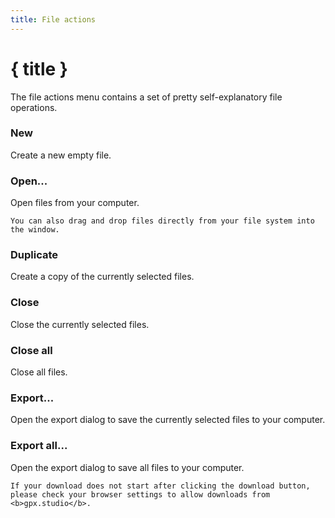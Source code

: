 ```yaml
---
title: File actions
---
```


<script lang="ts">
</script>

# { title }

The file actions menu contains a set of pretty self-explanatory file operations.

### <Plus size="16" class="inline-block" style="margin-bottom: 2px" /> New

Create a new empty file.

### <FolderOpen size="16" class="inline-block" style="margin-bottom: 2px" /> Open...

Open files from your computer. 

<DocsNote>

```
You can also drag and drop files directly from your file system into the window.
```

</DocsNote>

### <Copy size="16" class="inline-block" style="margin-bottom: 2px" /> Duplicate

Create a copy of the currently selected files.

### <FileX size="16" class="inline-block" style="margin-bottom: 2px" /> Close

Close the currently selected files.

### <FileX size="16" class="inline-block" style="margin-bottom: 2px" /> Close all

Close all files.

### <Download size="16" class="inline-block" style="margin-bottom: 2px" /> Export...

Open the export dialog to save the currently selected files to your computer.

### <Download size="16" class="inline-block" style="margin-bottom: 2px" /> Export all...

Open the export dialog to save all files to your computer.

<DocsNote type="warning">

```
If your download does not start after clicking the download button, please check your browser settings to allow downloads from <b>gpx.studio</b>.
```

</DocsNote>
